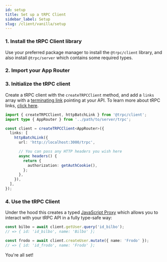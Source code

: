 ```yaml
---
id: setup
title: Set up a tRPC Client
sidebar_label: Setup
slug: /client/vanilla/setup
---
```



### 1. Install the tRPC Client library

Use your preferred package manager to install the `@trpc/client` library, and also install `@trpc/server` which contains some required types.


<InstallSnippet pkgs="@trpc/server @trpc/client" />

### 2. Import your App Router


<ImportAppRouter />

### 3. Initialize the tRPC client

Create a tRPC client with the `createTRPCClient` method, and add a `links` array with a [terminating link](../links/overview.md#the-terminating-link) pointing at your API. To learn more about tRPC links, [click here](../links/overview.md).

```ts title='client.ts'
import { createTRPCClient, httpBatchLink } from '@trpc/client';
import type { AppRouter } from '../path/to/server/trpc';

const client = createTRPCClient<AppRouter>({
  links: [
    httpBatchLink({
      url: 'http://localhost:3000/trpc',

      // You can pass any HTTP headers you wish here
      async headers() {
        return {
          authorization: getAuthCookie(),
        };
      },
    }),
  ],
});
```

### 4. Use the tRPC Client

Under the hood this creates a typed [JavaScript Proxy](https://developer.mozilla.org/en-US/docs/Web/JavaScript/Reference/Global_Objects/Proxy) which allows you to interact with your tRPC API in a fully type-safe way:

```ts title='client.ts'
const bilbo = await client.getUser.query('id_bilbo');
// => { id: 'id_bilbo', name: 'Bilbo' };

const frodo = await client.createUser.mutate({ name: 'Frodo' });
// => { id: 'id_frodo', name: 'Frodo' };
```

You're all set!
